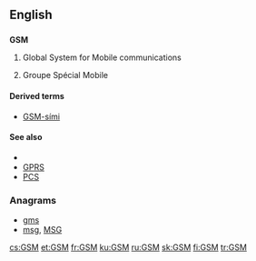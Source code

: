{{also|gsm}}
==English==
==={{initialism}}===
'''GSM'''

# {{telecommunications}} Global System for Mobile communications
# {{electronics}} Groupe Spécial Mobile 

====Derived terms====
* [[GSM-sími]]

====See also====
* {{pedia|Global System for Mobile Communications}}
* [[GPRS]]
* [[PCS]]

===Anagrams===
* [[gms#English|gms]] 
* [[msg#English|msg]], [[MSG#English|MSG]]

[[cs:GSM]]
[[et:GSM]]
[[fr:GSM]]
[[ku:GSM]]
[[ru:GSM]]
[[sk:GSM]]
[[fi:GSM]]
[[tr:GSM]]
